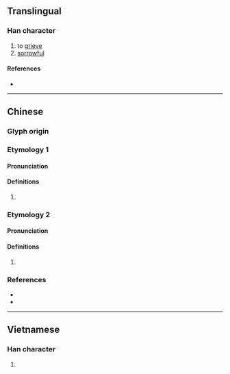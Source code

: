{{character info}}
==Translingual==

===Han character===
{{Han char|rn=61|rad=心|as=05|sn=8|four=95060|canj=PLW|ids=⿰忄由}}

# to [[grieve]]
# [[sorrowful]]

====References====
* {{Han ref|kx=0381.090|dkj=10463|dj=0709.080|hdz=42285.040|uh=601E|ud=24606|bh=CCA6|bd=52390}}

----

==Chinese==

===Glyph origin===
{{Han etym}}

===Etymology 1===
{{zh-forms}}

====Pronunciation====
{{zh-pron
|m=chóu
|c=zau6
|mc=y
|oc=y
|cat=
}}

====Definitions====
{{zh-hanzi}}

# {{rfdef|zh}}

===Etymology 2===
{{zh-forms}}

====Pronunciation====
{{zh-pron
|m=yóu
|c=jau4
|mc=
|oc=
|cat=
}}

====Definitions====
{{zh-hanzi}}

# {{rfdef|zh}}

===References===
* {{R:twedu|B01078}}
* {{R:yue:mfccd}}

----

==Vietnamese==

===Han character===
{{vi-hantu|dầu|rs=心05}}

# {{rfdef|vi}}